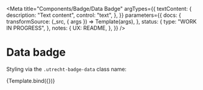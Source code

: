 <!--
@license EUPL-1.2
Copyright (c) 2021 Robbert Broersma
-->





<Meta
  title="Components/Badge/Data Badge"
  argTypes={{
    textContent: {
      description: "Text content",
      control: "text",
    },
  }}
  parameters={{
    docs: {
      transformSource: (_src, { args }) => Template(args),
    },
    status: {
      type: "WORK IN PROGRESS",
    },
    notes: {
      UX: README,
    },
  }}
/>

# Data badge

Styling via the `.utrecht-badge-data` class name:

<Canvas>
  <Story
    name="Data badge"
    args={{
      textContent: "Festivals",
    }}
  >
    {Template.bind({})}
  </Story>
</Canvas>

<ArgsTable story="Data badge" />
